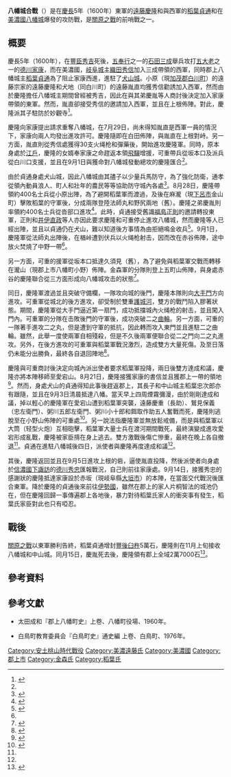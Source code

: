 {{Infobox Military Conflict
|  battle_name = 八幡城合戰
|     campaign =
|colour_scheme = 
|        image = [[File:岐阜県郡上市_郡上八幡城01.jpg|300px]]
|      caption = 八幡城
|     conflict = [[關原之戰|關原之戰]]
|         date = [[慶長|慶長]]5年（1600年）
|        place = [[美濃國|美濃國]]{{Link-ja|郡上郡|郡上郡}}[[郡上八幡城|八幡城]]（現[[岐阜縣|岐阜縣]][[郡上市|郡上市]][[八幡町_(岐阜縣)|八幡町]][[郡上八幡城|郡上八幡城]]）
|       result = [[遠藤慶隆|遠藤慶隆]]和{{Link-ja|金森可重|金森可重}}聯軍獲勝
|   combatant1 = [[File:Kamon_Endo.jpg|17px]] 遠藤慶隆軍（東軍）<br>[[File:Ura_umebachi.gif|17px]] 金森可重軍（東軍）
|   combatant2 = [[File:Inaba_crest1.svg|17px]] [[稻葉貞通|稻葉貞通]]軍（西軍）<br>[[File:Kamon_Endo.jpg|17px]] {{Link-ja|遠藤胤直|遠藤胤直}}軍（西軍）
|   commander1 = [[File:Kamon_Endo.jpg|17px]] 遠藤慶隆<br>[[File:Ura_umebachi.gif|17px]] 金森可重
|   commander2 = [[File:Inaba_crest1.svg|17px]] 稻葉貞通<br>[[File:Kamon_Endo.jpg|17px]] 遠藤胤直
|    strength1 = 
|    strength2 = 
|  casualties1 = 
|  casualties2 = 
}}
{{Campaignbox 关原之战}}

'''八幡城合戰'''（{{jpn|j=八幡城の合戦|hg=はちまんじょうのかっせん|rm=Hachimanjōnokassen}}）是在[[慶長|慶長]]5年（1600年）東軍的[[遠藤慶隆|遠藤慶隆]]和{{Link-ja|金森可重|金森可重}}與西軍的[[稻葉貞通|稻葉貞通]]和{{Link-ja|遠藤胤直|遠藤胤直}}在[[美濃國|美濃國]]{{Link-ja|郡上郡|郡上郡}}[[郡上八幡城|八幡城]]爆發的攻防戰，是[[關原之戰|關原之戰]]的前哨戰之一。

== 概要 ==
慶長5年（1600年），在[[豐臣秀吉|豐臣秀吉]]死後，[[五奉行|五奉行]]之一的[[石田三成|石田三成]]舉兵攻打[[五大老|五大老]]之一的[[德川家康|德川家康]]，而在美濃國，[[岐阜城|岐阜城]]主[[織田秀信|織田秀信]]加入三成帶領的西軍，同時郡上八幡城主[[稻葉貞通|稻葉貞通]]為了阻止家康西進，進駐了[[犬山城|犬山城]]。小原（現[[加茂郡|加茂郡]][[白川町|白川町]]）的遠藤宗家的遠藤慶隆和犬地（同白川町）的遠藤胤直均獲秀信勸誘加入西軍，然而由於慶隆擔任八幡城主期間曾經被秀吉{{Link-ja|改易|改易}}，因此在與其弟慶胤等人商討後決定加入家康帶領的東軍。然而，胤直卻接受秀信的邀請加入西軍，並且在上根佈陣。對此，慶隆派其子{{Link-ja|遠藤慶勝|遠藤慶勝}}駐防於妙觀寺<ref name="gujohachimanchoshi kyohei">{{Cite book |last= |first= |author= 太田成和|authorlink= |coauthors= |year= 1960|script-title=ja: 郡上八幡町史|publisher= 八幡町役場|location= |volume= 上卷|page= 213 - 214|script-chapter=ja: 遠藤氏の挙兵|id= |isbn= }}</ref>。

慶隆向家康提出請求重奪八幡城，在7月29日，尚未得知胤直是西軍一員的情況下，家康向兩人均發出進攻許可。慶隆隨即在{{Link-ja|佐見村|佐見村}}白田佈陣，與胤直在上根對峙。另一方面，胤直則從秀信處獲得30支火绳枪和彈藥後，開始進攻慶隆軍。同時，原本身處於[[江戶|江戶]]，慶隆的女婿{{Link-ja|金森可重|金森可重}}奉家康之命趕返本領[[飛驒國|飛驒]]增援，可重帶兵從坂本口及派兵從白川口支援，並且在9月1日與獲命對八幡城發動總攻的慶隆匯合<ref name="gujohachimanchoshi kyohei"/>。

由於貞通身處犬山城，因此八幡城由其孻子{{Link-ja|稻葉通孝|稲葉通孝}}以少量兵馬防守，為了強化防衛，通孝從領內動員浪人、町人和壯年的農民等等協助防守城內各處<ref>{{Cite book |last= |first= |author= 太田成和|authorlink= |coauthors= |year= 1960|script-title=ja: 郡上八幡町史|publisher= 八幡町役場|location= |volume= 上卷|page= 214|script-chapter=ja: 八幡城の防備|id= |isbn= }}</ref>。8月28日，慶隆帶領約400名士兵從小原出陣，為了避開稻葉軍而渡過{{Link-ja|飛驒川|飛騨川}}，及後在麻瀧（現[[下呂市|下呂市]]金山町）擊敗稻葉的守軍後，分成兩隊登陸法師丸和野尻兩地（舊{{Link-ja|和良村|和良村}}）。慶隆之弟慶胤則率領約400名士兵從沓部口進攻<ref name="gujohachimanchoshi shingeki">{{Cite book|last= |first= |author= 太田成和|authorlink= |coauthors= |year= 1960|script-title=ja: 郡上八幡町史|publisher= 八幡町役場|location= |volume= 上卷|page= 214|script-chapter=ja: 遠藤軍進撃|id= |isbn= }}</ref>。此時，貞通接受舊識[[福島正則|福島正則]]的邀請轉投東軍，正則和[[井伊直政|井伊直政]]等人亦因此要求慶隆和可重停止進攻八幡城，然而慶隆等人已經出陣，並且以貞通仍在犬山，難以知道後方事情為由拒絕鳴金收兵<ref name="shiratorichoshi">{{Cite book |last= |first= |author= 白鳥町教育委員会|authorlink= |coauthors= |year= 1976|script-title=ja: 白鳥町史|publisher= 白鳥町|location= |volume= 通史編 上卷|pages= 213 - 218|script-chapter=ja: 慶隆と家康|id= |isbn= }}</ref>。9月1日，慶隆軍從法師丸出陣後，在楢峠遭到伏兵以火绳枪射击，因而改在赤谷佈陣，途中放火焚燒了中野一帶<ref name="gujohachimanchoshi shingeki"/>。

另一方面，可重的援軍從坂本口抵達久須見（舊{{Link-ja|明寶村|明宝村}}），為了避免與稻葉軍交戰而轉移在瀧山（現郡上市八幡町小野）佈陣。金森軍的分隊則登上五町山佈陣，與身處赤谷的慶隆聯合從三方面形成向八幡城攻击的狀態<ref>{{Cite book |last= |first= |author= 太田成和|authorlink= |coauthors= |year= 1960|script-title=ja: 郡上八幡町史|publisher= 八幡町役場|location= |volume= 上卷|pages= 214 - 215|script-chapter=ja: 金森勢の進軍|id= |isbn= }}</ref>。

同日，慶隆軍渡過{{Link-ja|吉田川 (郡上市)|吉田川 (郡上市)|吉田川}}並且突破守備欄，一隊攻向城的後門，慶隆本隊則向[[大手門|大手門]]方向進攻。可重軍從城北的後方進攻，卻受制於雙重[[護城河|護城河]]，雙方的戰鬥陷入膠著狀態。期間，慶隆軍從大手門逼近第一扇門，成功抵擋城內火绳枪的射击，並且闖入門內。可重軍的分隊在击敗後門的守軍後，成功突破二之[[曲輪|曲輪]]。另一方面，可重的一隊著手進攻二之丸，但是遭到守軍的抵抗，因此轉而攻入東門並且進駐二之曲輪。雖然，此舉一度使兩軍自相殘殺，但是不久後兩軍便聯合從二之門向二之丸進攻。另外，在後方進攻的可重軍與稻葉軍戰況激烈，造成雙方大量死傷。及至日落仍未能分出勝負，最終各自退回陣地<ref>{{Cite book |last= |first= |author= 太田成和|authorlink= |coauthors= |year= 1960|script-title=ja: 郡上八幡町史|publisher= 八幡町役場|location= |volume= 上卷|pages= 215 - 216|script-chapter=ja: 九月一日の激戦|id= |isbn= }}</ref>。

慶隆與可重商討後決定向城內派出使者要求稻葉軍投降，兩日後雙方達成和議，慶隆亦將本陣移師至愛宕山。8月21日，慶隆接獲家康的書信並且獲{{Link-ja|安堵|安堵}}郡上一帶的領地<ref>{{Cite book |last= |first= |author= 太田成和|authorlink= |coauthors= |year= 1960|script-title=ja: 郡上八幡町史|publisher= 八幡町役場|location= |volume= 上卷|page= 216|script-chapter=ja: 両軍の和議|id= |isbn= }}</ref>。然而，身處犬山的貞通得知此事後趕返郡上，其長子{{Link-ja|稻葉典通|稲葉典通}}和中山城主稻葉忠次郎亦有跟隨，並且在9月3日清晨抵達八幡。當天早上四周煙霧彌漫，由於剛剛達成和議，掉以輕心的慶隆軍在愛宕山遭到稻葉軍突襲，遠藤慶重（長助）、鷲見保義（忠左衛門）、粥川五郎左衛門、粥川小十郎和餌取作助五人奮戰而死，慶隆則逃脫至在小野山佈陣的可重處<ref name="gujohachimanchoshi haiboku">{{Cite book|last= |first= |author= 太田成和|authorlink= |coauthors= |year= 1960|script-title=ja: 郡上八幡町史|publisher= 八幡町役場|location= |volume= 上卷|pages= 216 - 218|script-chapter=ja: 愛宕山の敗北|id= |isbn= }}</ref>。另一說法指慶隆軍並無放鬆戒備，而是與稻葉軍以大筒（轻型火炮）互相砲擊，稻葉軍大量士兵在渡河期間戰死，最終演變成進攻愛宕形成亂戰，慶隆被家臣揹在身上逃去。雙方激戰後傷亡慘重，最終在晚上各自撤退<ref name="shiratorichoshi"/>。貞通在進駐八幡城後四日，派使者與慶隆再度達成和議<ref name="gujohachimanchoshi haiboku"/>。

其後，慶隆返回{{Link-ja|東濃|東濃}}並且在9月5日進攻上根的砦，逼使胤直投降，然後派使者向身處於[[信濃國|信濃國]][[下諏訪町|下諏訪]]的[[德川秀忠|德川秀忠]]匯報戰況，自己則前往家康處。9月14日，接獲秀忠的感謝狀的慶隆抵達家康設於赤坂（現岐阜縣[[大垣市|大垣市]]）的本陣，在當面交代戰況後匯合東軍。降於慶隆的貞通後來前往[[伊勢國|伊勢國]]，雖然在郡上的家人片桐智法的城池仍在，但在慶隆回歸一事傳遍郡上各地後，暴力對待稻葉氏家人的衝突事有發生，稻葉氏家臣對此也只有啞忍。

== 戰後 ==
[[關原之戰|關原之戰]]以東軍勝利告終，稻葉貞通增封[[豐後國|豐後]][[臼杵藩|臼杵]]5萬石，慶隆則在11月上旬接收八幡城和中山城。同月15日，慶胤死去後，慶隆領有郡上全域2萬7000石<ref>{{Cite book |last= |first= |author= 太田成和|authorlink= |coauthors= |year= 1960|script-title=ja: 郡上八幡町史|publisher= 八幡町役場|location= |volume= 上卷|pages= 218 - 219|script-chapter=ja: 関ヶ原に参戦|id= |isbn= }}</ref>。

== 參考資料 ==
{{Reflist}}

== 參考文獻 ==
* {{ja icon}}太田成和『郡上八幡町史』上卷、八幡町役場、1960年。
* {{ja icon}}白鳥町教育委員会『白鳥町史』通史編 上卷、白鳥町、1976年。

{{DEFAULTSORT:Hachimanjōnokassen}}
[[Category:安土桃山時代戰役|Category:安土桃山時代戰役]]
[[Category:美濃遠藤氏|Category:美濃遠藤氏]]
[[Category:美濃國|Category:美濃國]]
[[Category:郡上市|Category:郡上市]]
[[Category:金森氏|Category:金森氏]]
[[Category:稻葉氏|Category:稻葉氏]]